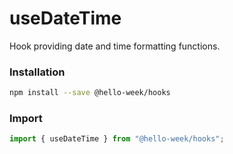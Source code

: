 
# useDateTime

Hook providing date and time formatting functions.

### Installation

```bash
npm install --save @hello-week/hooks
```

### Import

```js
import { useDateTime } from "@hello-week/hooks";
```

<Meta of={DateTimeStories} />

<Stories />
